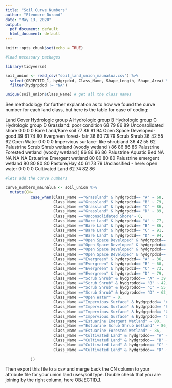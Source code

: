 ```yaml
---
title: "Soil Curve Numbers"
author: "Eleonore Durand"
date: "May 13, 2020"
output:
  pdf_document: default
  html_document: default
---
```


```r
knitr::opts_chunk$set(echo = TRUE)
```

```r
#load necessary packages

library(tidyverse)

```


```r
soil_union <- read_csv("soil_land_union_maunalua.csv") %>% 
  select(OBJECTID_1, hydgrpdcd, Class_Name, Shape_Length, Shape_Area) %>% 
  filter(hydgrpdcd != "NA")

unique(soil_union$Class_Name) # get all the class names 


```

See methodology for further explanation as to how we found the curve number for each land class, but here is the table for ease of coding: 

Land Cover	               Hydrologic group A	Hydrologic group B	Hydrologic group C	Hydrologic group D
Grassland: poor condition	          68	              79	              86	                89
Unconsolidated shore	              0	                0	                0	                   0
Bare Land/Bare soil	                77                86	              91                	94
Open Space Developed- good	        39              	61              	74                	80
Evergreen forest- fair	            36	              60              	73                	79
Scrub Shrub	                        36	              42	              55	                62
Open Water	                        0               	0               	0	                   0
Impervious surface- like shrubland	36	              42	              55	                62
Palustrine Scrub Shrub wetland
(woody wetland )	                  86	              86	              86	                86
Palustrine Forested wetland 
(woody wetland )	                  86	              86	              86	                86
Palustrine Aquatic Bed	            NA	              NA	              NA	                NA
Estuarine Emergent wetland	        80	              80	              80	                80
Palustrine emergent wetland	        80	              80	              80	                80
Pasture/Hay	                        40	              61	              73	                79
Unclassified - here: open water	    0	                0	                0	                  0
Cultivated Land	                    62	              74	              82	                86


```r
#lets add the curve numbers 

curve_numbers_maunalua <- soil_union %>% 
  mutate(CN= 
           case_when(Class_Name =="Grassland" & hydgrpdcd== "A" ~ 68, 
                     Class_Name =="Grassland" & hydgrpdcd== "B" ~ 79, 
                     Class_Name =="Grassland" & hydgrpdcd== "C" ~ 86, 
                     Class_Name =="Grassland" & hydgrpdcd== "D" ~ 89, 
                     Class_Name =="Unconsolidated Shore"~ 0, 
                     Class_Name =="Bare Land" & hydgrpdcd== "A" ~ 77, 
                     Class_Name =="Bare Land" & hydgrpdcd== "B" ~ 86, 
                     Class_Name =="Bare Land" & hydgrpdcd== "C" ~ 91, 
                     Class_Name =="Bare Land" & hydgrpdcd== "D" ~ 94, 
                     Class_Name =="Open Space Developed" & hydgrpdcd== "A" ~ 39, 
                     Class_Name =="Open Space Developed" & hydgrpdcd== "B" ~ 61,
                     Class_Name =="Open Space Developed" & hydgrpdcd== "C" ~ 74,
                     Class_Name =="Open Space Developed" & hydgrpdcd== "D" ~ 80, 
                     Class_Name =="Evergreen" & hydgrpdcd== "A" ~ 36,
                     Class_Name =="Evergreen" & hydgrpdcd== "B" ~ 60,
                     Class_Name =="Evergreen" & hydgrpdcd== "C" ~ 73,
                     Class_Name =="Evergreen" & hydgrpdcd== "D" ~ 79,
                     Class_Name =="Scrub Shrub" & hydgrpdcd== "A" ~ 39,
                     Class_Name =="Scrub Shrub" & hydgrpdcd== "B" ~ 42,
                     Class_Name =="Scrub Shrub" & hydgrpdcd== "C" ~ 55,
                     Class_Name =="Scrub Shrub" & hydgrpdcd== "D" ~ 62,
                     Class_Name =="Open Water" ~ 0,
                     Class_Name =="Impervious Surface" & hydgrpdcd== "A" ~ 39,
                     Class_Name =="Impervious Surface" & hydgrpdcd== "B" ~ 42,
                     Class_Name =="Impervious Surface" & hydgrpdcd== "C" ~ 55,
                     Class_Name =="Impervious Surface" & hydgrpdcd== "D" ~ 62,
                     Class_Name =="Estuarine Emergent Wetland" ~ 80, 
                     Class_Name =="Estuarine Scrub Shrub Wetland" ~ 86,
                     Class_Name =="Estuarine Forested Wetland" ~ 86,
                     Class_Name =="Cultivated Land" & hydgrpdcd== "A" ~ 62,
                     Class_Name =="Cultivated Land" & hydgrpdcd== "B" ~ 74,
                     Class_Name =="Cultivated Land" & hydgrpdcd== "C" ~ 82,
                     Class_Name =="Cultivated Land" & hydgrpdcd== "D" ~ 86
             
           ))

```

Then export this file to a csv and merge back the CN column to your attribute file for your union land uses/soil type. Double check that you are joining by the right column, here OBJECTID_1. 
